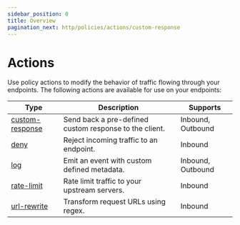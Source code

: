 ```yaml
---
sidebar_position: 0
title: Overview
pagination_next: http/policies/actions/custom-response
---
```


# Actions

Use policy actions to modify the behavior of traffic flowing through your endpoints. The following actions are available for use on your endpoints:

| Type                               | Description                                            | Supports          |
| ---------------------------------- | ------------------------------------------------------ | ----------------- |
| [custom-response](custom-response) | Send back a pre-defined custom response to the client. | Inbound, Outbound |
| [deny](deny)                       | Reject incoming traffic to an endpoint.                | Inbound           |
| [log](log)                         | Emit an event with custom defined metadata.            | Inbound, Outbound |
| [rate-limit](rate-limit)           | Rate limit traffic to your upstream servers.           | Inbound           |
| [url-rewrite](url-rewrite)         | Transform request URLs using regex.                    | Inbound           |
